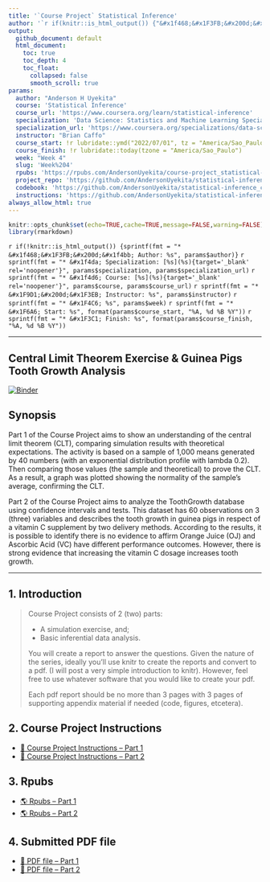 ```yaml
---
title: '`Course Project` Statistical Inference'
author: '`r if(knitr::is_html_output()) {"&#x1f468;&#x1F3FB;&#x200d;&#x1f4bb; Anderson H Uyekita"} else {NULL}`'
output:
  github_document: default
  html_document:
    toc: true
    toc_depth: 4
    toc_float:
      collapsed: false
      smooth_scroll: true
params:
  author: "Anderson H Uyekita"
  course: 'Statistical Inference'
  course_url: 'https://www.coursera.org/learn/statistical-inference'
  specialization: 'Data Science: Statistics and Machine Learning Specialization'
  specialization_url: 'https://www.coursera.org/specializations/data-science-statistics-machine-learning'
  instructor: "Brian Caffo"
  course_start: !r lubridate::ymd("2022/07/01", tz = "America/Sao_Paulo")
  course_finish: !r lubridate::today(tzone = "America/Sao_Paulo")
  week: "Week 4"
  slug: 'Week%204'
  rpubs: 'https://rpubs.com/AndersonUyekita/course-project_statistical-inference'
  project_repo: 'https://github.com/AndersonUyekita/statistical-inference_course-project'
  codebook: 'https://github.com/AndersonUyekita/statistical-inference_course-project/blob/master/codebook.md'
  instructions: 'https://github.com/AndersonUyekita/statistical-inference_course-project/blob/master/instructions.md'
always_allow_html: true
---
```


```r
knitr::opts_chunk$set(echo=TRUE,cache=TRUE,message=FALSE,warning=FALSE)
library(rmarkdown)
```

`r if(!knitr::is_html_output()) {sprintf(fmt = "* &#x1f468;&#x1F3FB;&#x200d;&#x1f4bb; Author: %s", params$author)}`
`r sprintf(fmt = "* &#x1f4da; Specialization: [%s](%s){target='_blank' rel='noopener'}", params$specialization, params$specialization_url)`
`r sprintf(fmt = "* &#x1f4d6; Course: [%s](%s){target='_blank' rel='noopener'}", params$course, params$course_url)`
    `r sprintf(fmt = "* &#x1F9D1;&#x200d;&#x1F3EB; Instructor: %s", params$instructor)`
`r sprintf(fmt = "* &#x1F4C6; %s", params$week)`
    `r sprintf(fmt = "* &#x1F6A6; Start: %s", format(params$course_start, "%A, %d %B %Y"))`
    `r sprintf(fmt = "* &#x1F3C1; Finish: %s", format(params$course_finish, "%A, %d %B %Y"))`

--------------------------------------------------------------------------------

## Central Limit Theorem Exercise & Guinea Pigs Tooth Growth Analysis

[![Binder](https://mybinder.org/badge_logo.svg)](https://mybinder.org/v2/gh/AndersonUyekita/statistical-inference_course-project/master?urlpath=rstudio)

## Synopsis

Part 1 of the Course Project aims to show an understanding of the central limit theorem (CLT), comparing simulation results with theoretical expectations. The activity is based on a sample of 1,000 means generated by 40 numbers (with an exponential distribution profile with lambda 0.2). Then comparing those values (the sample and theoretical) to prove the CLT. As a result, a graph was plotted showing the normality of the sample’s average, confirming the CLT.

Part 2 of the Course Project aims to analyze the ToothGrowth database using confidence intervals and tests. This dataset has 60 observations on 3 (three) variables and describes the tooth growth in guinea pigs in respect of a vitamin C supplement by two delivery methods. According to the results, it is possible to identify there is no evidence to affirm Orange Juice (OJ) and Ascorbic Acid (VC) have different performance outcomes. However, there is strong evidence that increasing the vitamin C dosage increases tooth growth.

--------------------------------------------------------------------------------

## 1. Introduction

>Course Project consists of 2 (two) parts:
>
>* A simulation exercise, and;
>* Basic inferential data analysis.
>
>You will create a report to answer the questions. Given the nature of the series, ideally you'll use knitr to create the reports and convert to a pdf. (I will post a very simple introduction to knitr). However, feel free to use whatever software that you would like to create your pdf.
>
>Each pdf report should be no more than 3 pages with 3 pages of supporting appendix material if needed (code, figures, etcetera).

## 2. Course Project Instructions

* [&#x1F680; Course Project Instructions -- Part 1][instructions-part-1]
* [&#x1F680; Course Project Instructions -- Part 2][instructions-part-2]

[instructions-part-1]: https://github.com/AndersonUyekita/statistical-inference_course-project/blob/main/Part%201/instructions.md
[instructions-part-2]: https://github.com/AndersonUyekita/statistical-inference_course-project/blob/main/Part%202/instructions.md


## 3. Rpubs

* [&#x1F30E; Rpubs -- Part 1][rpubs-part-1]
* [&#x1F30E; Rpubs -- Part 2][rpubs-part-2]

[rpubs-part-1]: https://rpubs.com/AndersonUyekita/part-1_course-project_statistical-inference
[rpubs-part-2]: https://rpubs.com/AndersonUyekita/part-2_course-project_statistical-inference


## 4. Submitted PDF file

* [&#x1F4C4; PDF file -- Part 1][pdf-file-part-1]
* [&#x1F4C4; PDF file -- Part 2][pdf-file-part-2]

[pdf-file-part-1]: https://github.com/AndersonUyekita/statistical-inference_course-project/blob/main/Part%201/statistical-inference_course-project_part-1.pdf
[pdf-file-part-2]: https://github.com/AndersonUyekita/statistical-inference_course-project/blob/main/Part%202/statistical-inference_course-project_part-2.pdf
